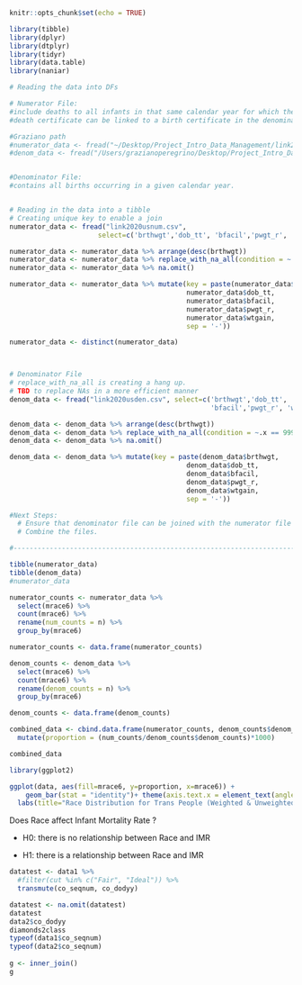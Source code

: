 ```r
knitr::opts_chunk$set(echo = TRUE)
```

```r
library(tibble)
library(dplyr)
library(dtplyr)
library(tidyr)
library(data.table)
library(naniar)

# Reading the data into DFs 

# Numerator File: 
#include deaths to all infants in that same calendar year for which the 
#death certificate can be linked to a birth certificate in the denominator file.

#Graziano path
#numerator_data <- fread("~/Desktop/Project_Intro_Data_Management/link2020usnum.csv", select=c('mrace6'))
#denom_data <- fread("/Users/grazianoperegrino/Desktop/Project_Intro_Data_Management/link2020usden.csv", select=c('mrace6'))


#Denominator File: 
#contains all births occurring in a given calendar year.


# Reading in the data into a tibble
# Creating unique key to enable a join
numerator_data <- fread("link2020usnum.csv", 
                      select=c('brthwgt','dob_tt', 'bfacil','pwgt_r', 'wtgain'))

numerator_data <- numerator_data %>% arrange(desc(brthwgt)) 
numerator_data <- numerator_data %>% replace_with_na_all(condition = ~.x == 9999) 
numerator_data <- numerator_data %>% na.omit()

numerator_data <- numerator_data %>% mutate(key = paste(numerator_data$brthwgt,
                                            numerator_data$dob_tt,
                                            numerator_data$bfacil,
                                            numerator_data$pwgt_r,
                                            numerator_data$wtgain,
                                            sep = '-'))

numerator_data <- distinct(numerator_data)



# Denominator File
# replace_with_na_all is creating a hang up. 
# TBD to replace NAs in a more efficient manner
denom_data <- fread("link2020usden.csv", select=c('brthwgt','dob_tt',
                                                  'bfacil','pwgt_r', 'wtgain'))

denom_data <- denom_data %>% arrange(desc(brthwgt)) 
denom_data <- denom_data %>% replace_with_na_all(condition = ~.x == 9999) 
denom_data <- denom_data %>% na.omit()

denom_data <- denom_data %>% mutate(key = paste(denom_data$brthwgt,
                                            denom_data$dob_tt,
                                            denom_data$bfacil,
                                            denom_data$pwgt_r,
                                            denom_data$wtgain,
                                            sep = '-'))

#Next Steps: 
  # Ensure that denominator file can be joined with the numerator file
  # Combine the files. 

#---------------------------------------------------------------------------#

tibble(numerator_data)
tibble(denom_data)
#numerator_data

numerator_counts <- numerator_data %>%
  select(mrace6) %>%
  count(mrace6) %>%
  rename(num_counts = n) %>%
  group_by(mrace6)

numerator_counts <- data.frame(numerator_counts)

denom_counts <- denom_data %>%
  select(mrace6) %>%
  count(mrace6) %>%
  rename(denom_counts = n) %>%
  group_by(mrace6)

denom_counts <- data.frame(denom_counts)

combined_data <- cbind.data.frame(numerator_counts, denom_counts$denom_counts)%>%
  mutate(proportion = (num_counts/denom_counts$denom_counts)*1000)

combined_data
```



```r
library(ggplot2)

ggplot(data, aes(fill=mrace6, y=proportion, x=mrace6)) + 
    geom_bar(stat = "identity")+ theme(axis.text.x = element_text(angle = 45, vjust = 1, hjust=1)) +
  labs(title="Race Distribution for Trans People (Weighted & Unweighted)")

```

Does Race affect Infant Mortality Rate ?

- H0: there is no relationship between Race and IMR

- H1: there is a relationship between Race and IMR

```r
datatest <- data1 %>%
  #filter(cut %in% c("Fair", "Ideal")) %>%
  transmute(co_seqnum, co_dodyy)

datatest <- na.omit(datatest)
datatest
data2$co_dodyy
diamonds2class
typeof(data1$co_seqnum)
typeof(data2$co_seqnum)
              
g <- inner_join()
g
```
